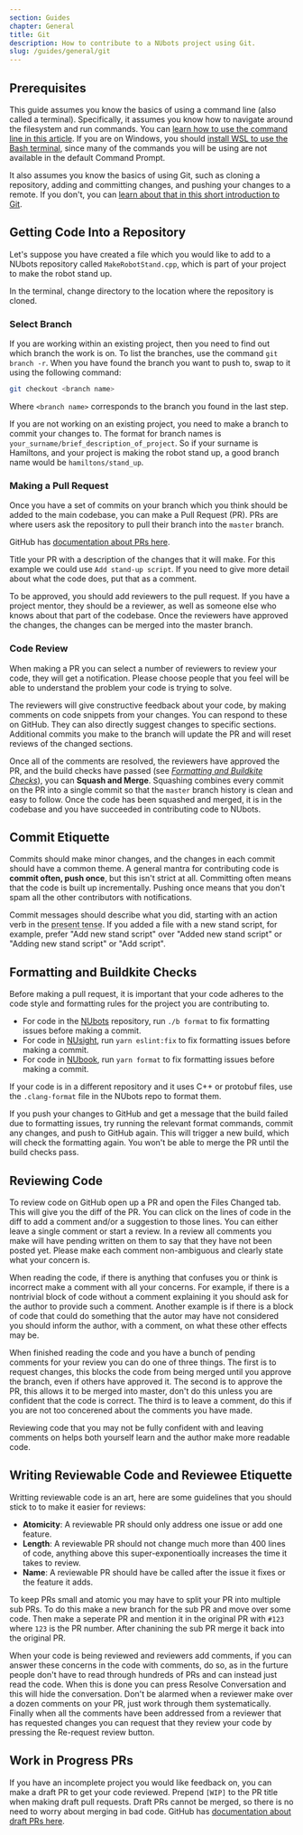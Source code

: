 ```yaml
---
section: Guides
chapter: General
title: Git
description: How to contribute to a NUbots project using Git.
slug: /guides/general/git
---
```


## Prerequisites

This guide assumes you know the basics of using a command line (also called a terminal). Specifically, it assumes you know how to navigate around the filesystem and run commands. You can [learn how to use the command line in this article](https://www.freecodecamp.org/news/conquering-the-command-line-f85f5e46c07c/). If you are on Windows, you should [install WSL to use the Bash terminal](https://docs.microsoft.com/en-us/windows/wsl/install-win10), since many of the commands you will be using are not available in the default Command Prompt.

It also assumes you know the basics of using Git, such as cloning a repository, adding and committing changes, and pushing your changes to a remote. If you don't, you can [learn about that in this short introduction to Git](https://www.freecodecamp.org/news/learn-the-basics-of-git-in-under-10-minutes-da548267cc91/).

## Getting Code Into a Repository

Let's suppose you have created a file which you would like to add to a NUbots repository called `MakeRobotStand.cpp`, which is part of your project to make the robot stand up.

In the terminal, change directory to the location where the repository is cloned.

### Select Branch

If you are working within an existing project, then you need to find out which branch the work is on. To list the branches, use the command `git branch -r`. When you have found the branch you want to push to, swap to it using the following command:

```sh
git checkout <branch name>
```

Where `<branch name>` corresponds to the branch you found in the last step.

If you are not working on an existing project, you need to make a branch to commit your changes to. The format for branch names is `your_surname/brief_description_of_project`. So if your surname is Hamiltons, and your project is making the robot stand up, a good branch name would be `hamiltons/stand_up`.

### Making a Pull Request

Once you have a set of commits on your branch which you think should be added to the main codebase, you can make a Pull Request (PR). PRs are where users ask the repository to pull their branch into the `master` branch.

GitHub has [documentation about PRs here](https://help.github.com/en/github/collaborating-with-issues-and-pull-requests/creating-a-pull-request).

Title your PR with a description of the changes that it will make. For this example we could use `Add stand-up script`. If you need to give more detail about what the code does, put that as a comment.

To be approved, you should add reviewers to the pull request. If you have a project mentor, they should be a reviewer, as well as someone else who knows about that part of the codebase. Once the reviewers have approved the changes, the changes can be merged into the master branch.

### Code Review

When making a PR you can select a number of reviewers to review your code, they will get a notification. Please choose people that you feel will be able to understand the problem your code is trying to solve.

The reviewers will give constructive feedback about your code, by making comments on code snippets from your changes. You can respond to these on GitHub. They can also directly suggest changes to specific sections. Additional commits you make to the branch will update the PR and will reset reviews of the changed sections.

Once all of the comments are resolved, the reviewers have approved the PR, and the build checks have passed (see [_Formatting and Buildkite Checks_](#formatting-and-buildkite-checks)), you can **Squash and Merge**. Squashing combines every commit on the PR into a single commit so that the `master` branch history is clean and easy to follow. Once the code has been squashed and merged, it is in the codebase and you have succeeded in contributing code to NUbots.

## Commit Etiquette

Commits should make minor changes, and the changes in each commit should have a common theme. A general mantra for contributing code is **commit often, push once**, but this isn't strict at all. Committing often means that the code is built up incrementally. Pushing once means that you don't spam all the other contributors with notifications.

Commit messages should describe what you did, starting with an action verb in the <abbr title="Why? Think of your commit message as completing the sentence 'When applied, this commit will ...'">present tense</abbr>. If you added a file with a new stand script, for example, prefer "Add new stand script" over "Added new stand script" or "Adding new stand script" or "Add script".

## Formatting and Buildkite Checks

Before making a pull request, it is important that your code adheres to the code style and formatting rules for the project you are contributing to.

- For code in the [NUbots](https://github.com/NUbots/NUbots) repository, run `./b format` to fix formatting issues before making a commit.
- For code in [NUsight](https://github.com/NUbots/NUsight2), run `yarn eslint:fix` to fix formatting issues before making a commit.
- For code in [NUbook](https://github.com/NUbots/NUbook), run `yarn format` to fix formatting issues before making a commit.

If your code is in a different repository and it uses C++ or protobuf files, use the `.clang-format` file in the NUbots repo to format them.

If you push your changes to GitHub and get a message that the build failed due to formatting issues, try running the relevant format commands, commit any changes, and push to GitHub again. This will trigger a new build, which will check the formatting again. You won't be able to merge the PR until the build checks pass.

## Reviewing Code

To review code on GitHub open up a PR and open the Files Changed tab. This will give you the diff of the PR. You can click on the lines of code in the diff to add a comment and/or a suggestion to those lines. You can either leave a single comment or start a review. In a review all comments you make will have pending written on them to say that they have not been posted yet. Please make each comment non-ambiguous and clearly state what your concern is.

When reading the code, if there is anything that confuses you or think is incorrect make a comment with all your concerns. For example, if there is a nontrivial block of code without a comment explaining it you should ask for the author to provide such a comment. Another example is if there is a block of code that could do something that the autor may have not considered you should inform the author, with a comment, on what these other effects may be.

When finished reading the code and you have a bunch of pending comments for your review you can do one of three things. The first is to request changes, this blocks the code from being merged until you approve the branch, even if others have approved it. The second is to approve the PR, this allows it to be merged into master, don't do this unless you are confident that the code is correct. The third is to leave a comment, do this if you are not too concerened about the comments you have made.

Reviewing code that you may not be fully confident with and leaving comments on helps both yourself learn and the author make more readable code.

## Writing Reviewable Code and Reviewee Etiquette

Writting reviewable code is an art, here are some guidelines that you should stick to to make it easier for reviews:

- **Atomicity**: A reviewable PR should only address one issue or add one feature.
- **Length**: A reviewable PR should not change much more than 400 lines of code, anything above this super-exponentioally increases the time it takes to review.
- **Name**: A reviewable PR should have be called after the issue it fixes or the feature it adds.

To keep PRs small and atomic you may have to split your PR into multiple sub PRs. To do this make a new branch for the sub PR and move over some code. Then make a seperate PR and mention it in the original PR with `#123` where `123` is the PR number. After chanining the sub PR merge it back into the original PR.

When your code is being reviewed and reviewers add comments, if you can answer these concerns in the code with comments, do so, as in the furture people don't have to read through hundreds of PRs and can instead just read the code. When this is done you can press Resolve Conversation and this will hide the conversation. Don't be alarmed when a reviewer make over a dozen comments on your PR, just work through them systematically. Finally when all the comments have been addressed from a reviewer that has requested changes you can request that they review your code by pressing the Re-request review button.

## Work in Progress PRs

If you have an incomplete project you would like feedback on, you can make a draft PR to get your code reviewed. Prepend `[WIP]` to the PR title when making draft pull requests. Draft PRs cannot be merged, so there is no need to worry about merging in bad code. GitHub has [documentation about draft PRs here](https://help.github.com/en/github/collaborating-with-issues-and-pull-requests/about-pull-requests#draft-pull-requests).
